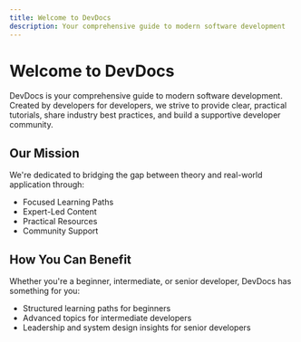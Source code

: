 ```yaml
---
title: Welcome to DevDocs
description: Your comprehensive guide to modern software development
---
```



# Welcome to DevDocs

DevDocs is your comprehensive guide to modern software development. Created by developers for developers, we strive to provide clear, practical tutorials, share industry best practices, and build a supportive developer community.

## Our Mission

We're dedicated to bridging the gap between theory and real-world application through:

- Focused Learning Paths
- Expert-Led Content
- Practical Resources
- Community Support

## How You Can Benefit

Whether you're a beginner, intermediate, or senior developer, DevDocs has something for you:

- Structured learning paths for beginners
- Advanced topics for intermediate developers
- Leadership and system design insights for senior developers


<Introduction/>